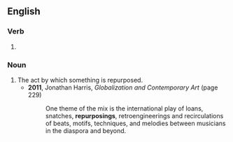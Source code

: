==English==

===Verb===
{{head|en|verb form}}

# {{present participle of|repurpose|lang=en|nocat=1}}

===Noun===
{{en-noun}}

# The act by which something is repurposed.
#* '''2011''', Jonathan Harris, ''Globalization and Contemporary Art'' (page 229)
#*: One theme of the mix is the international play of loans, snatches, '''repurposings''', retroengineerings and recirculations of beats, motifs, techniques, and melodies between musicians in the diaspora and beyond.